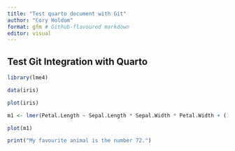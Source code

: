 ```yaml
---
title: "Test quarto document with Git"
author: "Cory Holdom"
format: gfm # Github-flavoured markdown
editor: visual
---
```


## Test Git Integration with Quarto

```r
library(lme4)

data(iris)
```

```r
plot(iris)
```

```r
m1 <- lmer(Petal.Length ~ Sepal.Length * Sepal.Width * Petal.Width + (1|Species), iris)

plot(m1)
```

```r
print("My favourite animal is the number 72.")
```

